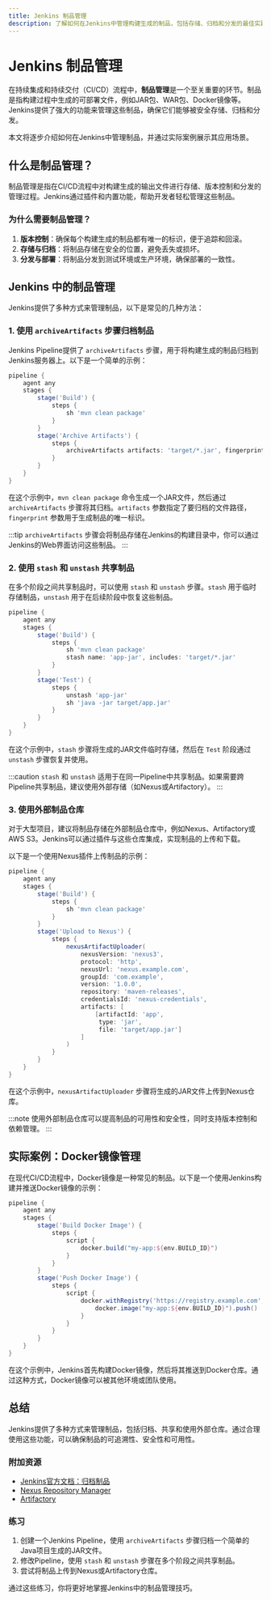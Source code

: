 ```yaml
---
title: Jenkins 制品管理
description: 了解如何在Jenkins中管理构建生成的制品，包括存储、归档和分发的最佳实践。
---
```


# Jenkins 制品管理

在持续集成和持续交付（CI/CD）流程中，**制品管理**是一个至关重要的环节。制品是指构建过程中生成的可部署文件，例如JAR包、WAR包、Docker镜像等。Jenkins提供了强大的功能来管理这些制品，确保它们能够被安全存储、归档和分发。

本文将逐步介绍如何在Jenkins中管理制品，并通过实际案例展示其应用场景。

## 什么是制品管理？

制品管理是指在CI/CD流程中对构建生成的输出文件进行存储、版本控制和分发的管理过程。Jenkins通过插件和内置功能，帮助开发者轻松管理这些制品。

### 为什么需要制品管理？

1. **版本控制**：确保每个构建生成的制品都有唯一的标识，便于追踪和回滚。
2. **存储与归档**：将制品存储在安全的位置，避免丢失或损坏。
3. **分发与部署**：将制品分发到测试环境或生产环境，确保部署的一致性。

## Jenkins 中的制品管理

Jenkins提供了多种方式来管理制品，以下是常见的几种方法：

### 1. 使用 `archiveArtifacts` 步骤归档制品

Jenkins Pipeline提供了 `archiveArtifacts` 步骤，用于将构建生成的制品归档到Jenkins服务器上。以下是一个简单的示例：

```groovy
pipeline {
    agent any
    stages {
        stage('Build') {
            steps {
                sh 'mvn clean package'
            }
        }
        stage('Archive Artifacts') {
            steps {
                archiveArtifacts artifacts: 'target/*.jar', fingerprint: true
            }
        }
    }
}
```

在这个示例中，`mvn clean package` 命令生成一个JAR文件，然后通过 `archiveArtifacts` 步骤将其归档。`artifacts` 参数指定了要归档的文件路径，`fingerprint` 参数用于生成制品的唯一标识。

:::tip
`archiveArtifacts` 步骤会将制品存储在Jenkins的构建目录中，你可以通过Jenkins的Web界面访问这些制品。
:::

### 2. 使用 `stash` 和 `unstash` 共享制品

在多个阶段之间共享制品时，可以使用 `stash` 和 `unstash` 步骤。`stash` 用于临时存储制品，`unstash` 用于在后续阶段中恢复这些制品。

```groovy
pipeline {
    agent any
    stages {
        stage('Build') {
            steps {
                sh 'mvn clean package'
                stash name: 'app-jar', includes: 'target/*.jar'
            }
        }
        stage('Test') {
            steps {
                unstash 'app-jar'
                sh 'java -jar target/app.jar'
            }
        }
    }
}
```

在这个示例中，`stash` 步骤将生成的JAR文件临时存储，然后在 `Test` 阶段通过 `unstash` 步骤恢复并使用。

:::caution
`stash` 和 `unstash` 适用于在同一Pipeline中共享制品。如果需要跨Pipeline共享制品，建议使用外部存储（如Nexus或Artifactory）。
:::

### 3. 使用外部制品仓库

对于大型项目，建议将制品存储在外部制品仓库中，例如Nexus、Artifactory或AWS S3。Jenkins可以通过插件与这些仓库集成，实现制品的上传和下载。

以下是一个使用Nexus插件上传制品的示例：

```groovy
pipeline {
    agent any
    stages {
        stage('Build') {
            steps {
                sh 'mvn clean package'
            }
        }
        stage('Upload to Nexus') {
            steps {
                nexusArtifactUploader(
                    nexusVersion: 'nexus3',
                    protocol: 'http',
                    nexusUrl: 'nexus.example.com',
                    groupId: 'com.example',
                    version: '1.0.0',
                    repository: 'maven-releases',
                    credentialsId: 'nexus-credentials',
                    artifacts: [
                        [artifactId: 'app',
                         type: 'jar',
                         file: 'target/app.jar']
                    ]
                )
            }
        }
    }
}
```

在这个示例中，`nexusArtifactUploader` 步骤将生成的JAR文件上传到Nexus仓库。

:::note
使用外部制品仓库可以提高制品的可用性和安全性，同时支持版本控制和依赖管理。
:::

## 实际案例：Docker镜像管理

在现代CI/CD流程中，Docker镜像是一种常见的制品。以下是一个使用Jenkins构建并推送Docker镜像的示例：

```groovy
pipeline {
    agent any
    stages {
        stage('Build Docker Image') {
            steps {
                script {
                    docker.build("my-app:${env.BUILD_ID}")
                }
            }
        }
        stage('Push Docker Image') {
            steps {
                script {
                    docker.withRegistry('https://registry.example.com', 'docker-credentials') {
                        docker.image("my-app:${env.BUILD_ID}").push()
                    }
                }
            }
        }
    }
}
```

在这个示例中，Jenkins首先构建Docker镜像，然后将其推送到Docker仓库。通过这种方式，Docker镜像可以被其他环境或团队使用。

## 总结

Jenkins提供了多种方式来管理制品，包括归档、共享和使用外部仓库。通过合理使用这些功能，可以确保制品的可追溯性、安全性和可用性。

### 附加资源

- [Jenkins官方文档：归档制品](https://www.jenkins.io/doc/pipeline/steps/core/#archiveartifacts-archive-the-artifacts)
- [Nexus Repository Manager](https://www.sonatype.com/nexus-repository-oss)
- [Artifactory](https://jfrog.com/artifactory/)

### 练习

1. 创建一个Jenkins Pipeline，使用 `archiveArtifacts` 步骤归档一个简单的Java项目生成的JAR文件。
2. 修改Pipeline，使用 `stash` 和 `unstash` 步骤在多个阶段之间共享制品。
3. 尝试将制品上传到Nexus或Artifactory仓库。

通过这些练习，你将更好地掌握Jenkins中的制品管理技巧。